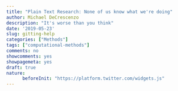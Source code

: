 ```yaml
---
title: "Plain Text Research: None of us know what we're doing"
author: Michael DeCrescenzo
description: "It's worse than you think"
date: '2019-05-23'
slug: gitting-help
categories: ["Methods"]
tags: ["computational-methods"]
comments: no
showcomments: yes
showpagemeta: yes
draft: true
nature:
      beforeInit: "https://platform.twitter.com/widgets.js"
---
```


